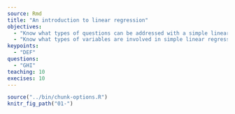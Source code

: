 ---
source: Rmd
title: "An introduction to linear regression"
objectives:
  - "Know what types of questions can be addressed with a simple linear regression."
  - "Know what types of variables are involved in simple linear regression."
keypoints:
  - "DEF"
questions:
  - "GHI"
teaching: 10
execises: 10
---

```{r, include=FALSE}
source("../bin/chunk-options.R")
knitr_fig_path("01-")
```
